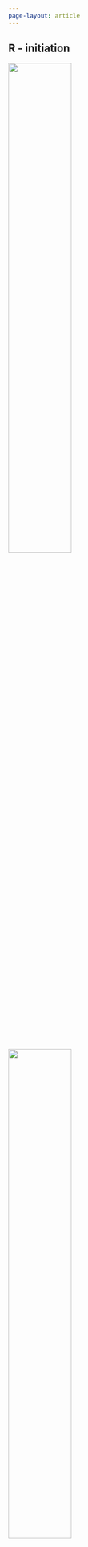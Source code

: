 ---
page-layout: article
---

::: {.callout-tip collapse="true" icon="false"}
## R - initiation

[![](img/banniere_installer_r_rstudio.png){width="50%"}](https://ateliers-codons.netlify.app/posts/01-installer-r-et-rstudio/)

[![](img/banniere_premiers_pas_avec_r.png){width="50%"}](https://ateliers-codons.netlify.app/posts/02-premiers-pas-avec-r/)

[![](img/banniere_introduction_tidyverse.png){width="50%"}](https://ateliers-codons.netlify.app/posts/02-premiers-pas-avec-r/)
:::


::: {.callout-caution collapse="true" icon="false"}
## R - perfectionnement

[![](img/banniere_rmarkdown.png){width="50%"}](https://ateliers-codons.netlify.app/posts/02-premiers-pas-avec-r/)

[![](img/banniere_git.png){width="50%"}](https://ateliers-codons.netlify.app/posts/02-premiers-pas-avec-r/)

:::
